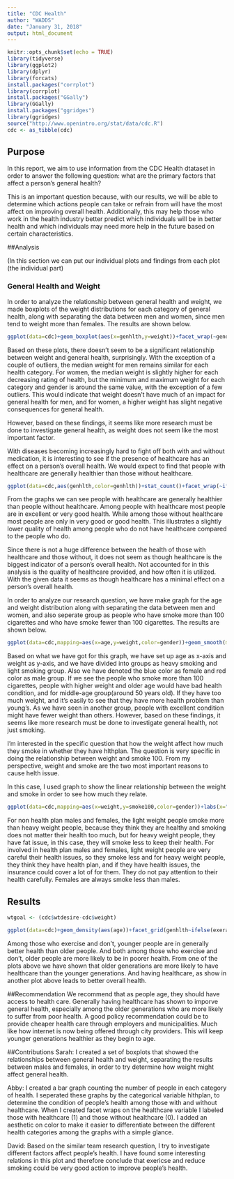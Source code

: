 ---
title: "CDC Health"
author: "WADDS"
date: "January 31, 2018"
output: html_document
---

```{r setup, include=FALSE}
knitr::opts_chunk$set(echo = TRUE)
library(tidyverse)
library(ggplot2) 
library(dplyr) 
library(forcats) 
install.packages("corrplot")
library(corrplot) 
install.packages("GGally")
library(GGally) 
install.packages("ggridges")
library(ggridges)
source("http://www.openintro.org/stat/data/cdc.R")
cdc <- as_tibble(cdc)
```

## Purpose

In this report, we aim to use information from the CDC Health dtataset in order to answer the following question: what are the primary factors that affect a person's general health?

This is an important question because, with our results, we will be able to determine which actions people can take or refrain from will have the most affect on improving overall health. Additionally, this may help those who work in the health industry better predict which individuals will be in better health and which individuals may need more help in the future based on certain characteristics.

##Analysis

(In this section we can put our individual plots and findings from each plot (the individual part)

### General Health and Weight

In order to analyze the relationship between general health and weight, we made boxplots of the weight distributions for each category of general health, along with separating the data between men and women, since men tend to weight more than females. The results are shown below. 

```{r sarah}
ggplot(data=cdc)+geom_boxplot(aes(x=genhlth,y=weight))+facet_wrap(~gender)
```

Based on these plots, there doesn't seem to be a significant relationship between weight and general health, surprisingly. With the exception of a couple of outliers, the median weight for men remains similar for each health category. For women, the median weight is slightly higher for each decreasing rating of health, but the minimum and maximum weight for each category and gender is around the same value, with the exception of a few outliers. This would indicate that weight doesn't have much of an impact for general health for men, and for women, a higher weight has slight negative consequences for general health.\par

However, based on these findings, it seems like more research must be done to investigate general health, as weight does not seem like the most important factor. 

With diseases becoming increasingly hard to fight off both with and without medication, it is interesting to see if the presence of healthcare has an effect on a person's overall health. We would expect to find that people with healthcare are generally healthier than those without healthcare.

```{r abby}
ggplot(data=cdc,aes(genhlth,color=genhlth))+stat_count()+facet_wrap(~ifelse(hlthplan,"Healthcare", "No Healthcare"))+labs(x="General Health",y="Total number of people")

```

From the graphs we can see people with healthcare are generally healthier than people without healthcare. Among people with healthcare most people are in excellent or very good health. While among those without healthcare most people are only in very good or good health. This illustrates a slightly lower quality of health among people who do not have healthcare compared to the people who do. 

Since there is not a huge difference between the health of those with healthcare and those without, it does not seem as though healthcare is the biggest indicator of a person's overall health. Not accounted for in this analysis is the quality of healthcare provided, and how often it is utilized. With the given data it seems as though healthcare has a minimal effect on a person's overall health.

In order to analyze our research question, we have make graph for the age and weight distribution along with separating the data between men and women, and also seperate group as people who have smoke more than 100 cigarettes and who have smoke fewer than 100 cigarettes. The results are shown below.

```{r pressure, echo=FALSE}
ggplot(data=cdc,mapping=aes(x=age,y=weight,color=gender))+geom_smooth(method="loess",se=FALSE)+facet_grid(smoke100~genhlth)+ggtitle("Relationship between weight and age by smoke plan")
```

Based on what we have got for this graph, we have set up age as x-axis and weight as y-axis, and we have divided into groups as heavy smoking and light smoking group. Also we have denoted the blue color as female and red color as male group. If we see the people who smoke more than 100 cigarettes, people with higher weight and older age would have bad health condition, and for middle-age group(around 50 years old). If they have too much weight, and it's easily to see that they have more health problem than young's. As we have seen in another group, people with excellent condition might have fewer weight than others. However, based on these findings, it seems like more research must be done to investigate general health, not just smoking.

I'm interested in the specific question that how the weight affect how much they smoke in whether they have hlthplan. The question is very specific in doing the relationship between weight and smoke 100. From my perspective, weight and smoke are the two most important reasons to cause helth issue.

In this case, I used graph to show the linear relationship between the weight and smoke in order to see how much they relate.

```{r}
ggplot(data=cdc,mapping=aes(x=weight,y=smoke100,color=gender))+labs(x="weight",y="smoke100",title="The relationship in weight,smoke and whether they have hlthplan analyzing by gender")+geom_smooth(method="gam")+facet_grid(~hlthplan)
```

For non health plan males and females, the light weight people smoke more than heavy weight people, because they think they are healthy and smoking does not matter their health too much, but for heavy weight people, they have fat issue, in this case, they will smoke less to keep their health. For involved in health plan males and females, light weight people are very careful their health issues, so they smoke less and for heavy weight people, they think they have health plan, and if they have health issues, the insurance could cover a lot of for them. They do not pay attention to their health carefully. Females are always smoke less than males.

## Results

```{r}
wtgoal <- (cdc$wtdesire-cdc$weight)

ggplot(data=cdc)+geom_density(aes(age))+facet_grid(genhlth~ifelse(exerany, "Exercise", "Don't Exercise"))
```
Among those who exercise and don't, younger people are in generally better health than older people. And both among those who exercise and don't, older people are more likely to be in poorer health. From one of the plots above we have shown that older generations are more likely to have healthcare than the younger generations. And having healthcare, as show in another plot above leads to better overall health.


##Recommendation 
We recommend that as people age, they should have access to health care. Generally having healthcare has shown to imporve general health, especially among the older generations who are more likely to suffer from poor health. A good policy recommendation could be to provide cheaper health care through employers and municipalities. Much like how internet is now being offered through city providers. This will keep younger generations healthier as they begin to age.

##Contributions
Sarah: I created a set of boxplots that showed the relationships between general health and weight, separating the results between males and females, in order to try determine how weight might affect general health. 

Abby: I created a bar graph counting the number of people in each category of health. I seperated these graphs by the categorical variable hlthplan, to determine the condition of people's health among those with and without healthcare. When I created facet wraps on the healthcare variable I labeled those with healthcare (1) and those without healthcare (0). I added an aesthetic on color to make it easier to differentiate between the different health categories among the graphs with a simple glance. 

David: Based on the similar team research question, I try to investigate different factors affect people's health. I have found some interesting relations in this plot and therefore conclude that exericse and reduce smoking could be very good action to improve people's health.
